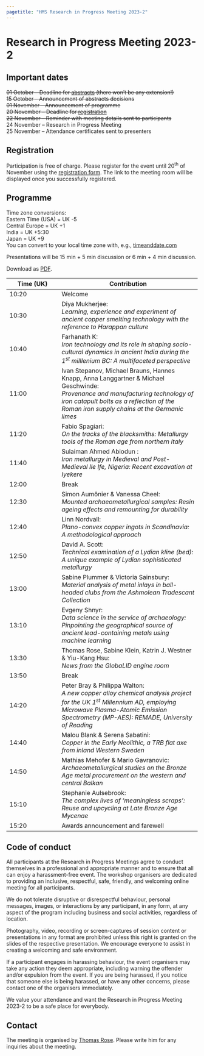 ```yaml
---
pagetitle: "HMS Research in Progress Meeting 2023-2"
---
```


# Research in Progress Meeting 2023-2

::: {.callout-important icon=false} 

## Important dates
~~01 October -- Deadline for [abstracts](https://forms.gle/4WL3oqG4vHh1F7ti7) (there won't be any extension!)~~  
~~15 October -- Announcement of abstracts decisions~~  
~~01 November -- Announcement of programme~~  
~~20 November -- Deadline for [registration](https://forms.gle/dzQemocN3TtX6LhF7)~~  
~~22 November -- Reminder with meeting details sent to participants~~  
24 November -- Research in Progress Meeting  
25 November -- Attendance certificates sent to presenters

::: 

## Registration

Participation is free of charge. Please register for the event until 20^th^ of November using the [registration form](https://forms.gle/dzQemocN3TtX6LhF7). The link to the meeting room will be displayed once you successfully registered.  

## Programme

[Time zone conversions:  
Eastern Time (USA) = UK -5  
Central Europe = UK +1  
India = UK +5:30  
Japan = UK +9  
You can convert to your local time zone with, e.g., [timeanddate.com](https://www.timeanddate.com/worldclock/converter.html?iso=20231124T100000&p1=136)]{.aside}

Presentations will be 15 min + 5 min discussion or 6 min + 4 min discussion.  

Download as [PDF](assets/2023-2_Programme.pdf).

| Time (UK) | Contribution |
|------|----------------|
|10:20 | Welcome |
|10:30 | Diya Mukherjee: <br> *Learning, experience and experiment of ancient copper smelting technology with the reference to Harappan culture*|
|10:40 | Farhanath K: <br> *Iron technology and its role in shaping socio-cultural dynamics in ancient India during the 1^st^ milllenium BC: A multifaceted perspective*|
|11:00 | Ivan Stepanov, Michael Brauns, Hannes Knapp, Anna Langgartner & Michael Geschwinde: <br> *Provenance and manufacturing technology of iron catapult bolts as a reflection of the Roman iron supply chains at the Germanic limes*|
|11:20 | Fabio Spagiari: <br> *On the tracks of the blacksmiths: Metallurgy tools of the Roman age from northern Italy*|
|11:40 | Sulaiman Ahmed Abiodun : <br> *Iron metallurgy in Medieval and Post-Medieval Ile Ife, Nigeria: Recent excavation at Iyekere *|
|12:00 | Break |
|12:30 | Simon Aumônier & Vanessa Cheel: <br> *Mounted archaeometallurgical samples: Resin ageing effects and remounting for durability*|
|12:40 | Linn Nordvall: <br> *Plano-convex copper ingots in Scandinavia: A methodological approach*|
|12:50 | David A. Scott: <br> *Technical examination of a Lydian kline (bed): A unique example of Lydian sophisticated metallurgy*|
|13:00 | Sabine Plummer & Victoria Sainsbury: <br> *Material analysis of metal inlays in ball-headed clubs from the Ashmolean Tradescant Collection*|
|13:10 | Evgeny Shnyr: <br> *Data science in the service of archaeology: Pinpointing the geographical source of ancient lead-containing metals using machine learning*|
|13:30 | Thomas Rose, Sabine Klein, Katrin J. Westner & Yiu-Kang Hsu: <br> *News from the GlobaLID engine room*|
|13:50 | Break|
|14:20 | Peter Bray & Philippa Walton: <br> *A new copper alloy chemical analysis project for the UK 1^st^ Millennium AD, employing Microwave Plasma-Atomic Emission Spectrometry (MP-AES): REMADE, University of Reading*|
|14:40 | Malou Blank & Serena Sabatini: <br> *Copper in the Early Neolithic, a TRB flat axe from inland Western Sweden*|
|14:50 | Mathias Mehofer & Mario Gavranovic: <br> *Archaeometallurgical studies on the Bronze Age metal procurement on the western and central Balkan*|
|15:10 | Stephanie Aulsebrook: <br> *The complex lives of ‘meaningless scraps’: Reuse and upcycling at Late Bronze Age Mycenae*|
|15:20 | Awards announcement and farewell |

<!--
### Call for Papers
The Research in Progress Meeting 2023-2 of the [Historical Metallurgy Society](https://historicalmetallurgy.org/) will take place online on Friday, 24^th^ of November. It provides a forum for everyone working on topics related to ancient and historical metallurgical practices, the past use of metal objects, and related fields. We are keen to learn more about your ongoing or recently finished projects! The meeting aims to foster links between the different disciplines and geographical regions. Therefore, we particularly encourage submissions from early career researchers, contract archaeologists/conservators, and colleagues from outside Europe. There will be an HMS prize for the best student presentation. 

Abstracts (up to 200 words) can be submitted until 1^st^ of October via the [submission form](https://forms.gle/4WL3oqG4vHh1F7ti7). Please note that there won't be extensions of the submission deadline. Presentations can be either 6 min or 15 min long (with time for questions added). We encourage all presenters to take full advantage of the flexibility a virtual event provides and present their project in a way that suits them and their project best. Pre-recorded contribution are possible but the presenter must be present in the meeting to answer any questions. Presentations will be scheduled in a way that considers the different presenter’s time zones. 
-->

<!--
The programme and any updates will be announced here and circulated by mail. General enquiries can be directed to Thomas Rose (<t.rose@em.uni-frankfurt.de>).

We are looking forward to seeing you in November! 
-->

## Code of conduct
All participants at the Research in Progress Meetings agree to conduct themselves in a professional and appropriate manner and to ensure that all can enjoy a harassment-free event. The workshop organisers are dedicated to providing an inclusive, respectful, safe, friendly, and welcoming online meeting for all participants.

We do not tolerate disruptive or disrespectful behaviour, personal messages, images, or interactions by any participant, in any form, at any aspect of the program including business and social activities, regardless of location. 

Photography, video, recording or screen-captures of session content or presentations in any format are prohibited unless this right is granted on the slides of the respective presentation. We encourage everyone to assist in creating a welcoming and safe environment. 

If a participant engages in harassing behaviour, the event organisers may take any action they deem appropriate, including warning the offender and/or expulsion from the event. If you are being harassed, if you notice that someone else is being harassed, or have any other concerns, please contact one of the organisers immediately. 

We value your attendance and want the Research in Progress Meeting 2023-2 to be a safe place for everybody. 

## Contact
The meeting is organised by [Thomas Rose](mailto:t.rose@em.uni-frankfurt.de). Please write him for any inquiries about the meeting. 
